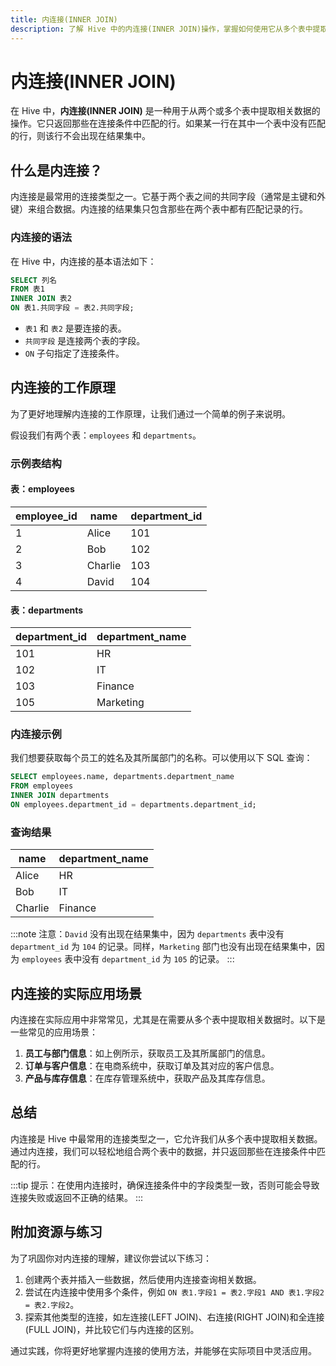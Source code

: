 ```yaml
---
title: 内连接(INNER JOIN)
description: 了解 Hive 中的内连接(INNER JOIN)操作，掌握如何使用它从多个表中提取相关数据。
---
```


# 内连接(INNER JOIN)

在 Hive 中，**内连接(INNER JOIN)** 是一种用于从两个或多个表中提取相关数据的操作。它只返回那些在连接条件中匹配的行。如果某一行在其中一个表中没有匹配的行，则该行不会出现在结果集中。

## 什么是内连接？

内连接是最常用的连接类型之一。它基于两个表之间的共同字段（通常是主键和外键）来组合数据。内连接的结果集只包含那些在两个表中都有匹配记录的行。

### 内连接的语法

在 Hive 中，内连接的基本语法如下：

```sql
SELECT 列名
FROM 表1
INNER JOIN 表2
ON 表1.共同字段 = 表2.共同字段;
```

- `表1` 和 `表2` 是要连接的表。
- `共同字段` 是连接两个表的字段。
- `ON` 子句指定了连接条件。

## 内连接的工作原理

为了更好地理解内连接的工作原理，让我们通过一个简单的例子来说明。

假设我们有两个表：`employees` 和 `departments`。

### 示例表结构

#### 表：employees

| employee_id | name   | department_id |
|-------------|--------|---------------|
| 1           | Alice  | 101           |
| 2           | Bob    | 102           |
| 3           | Charlie| 103           |
| 4           | David  | 104           |

#### 表：departments

| department_id | department_name |
|---------------|-----------------|
| 101           | HR              |
| 102           | IT              |
| 103           | Finance         |
| 105           | Marketing       |

### 内连接示例

我们想要获取每个员工的姓名及其所属部门的名称。可以使用以下 SQL 查询：

```sql
SELECT employees.name, departments.department_name
FROM employees
INNER JOIN departments
ON employees.department_id = departments.department_id;
```

### 查询结果

| name   | department_name |
|--------|-----------------|
| Alice  | HR              |
| Bob    | IT              |
| Charlie| Finance         |

:::note
注意：`David` 没有出现在结果集中，因为 `departments` 表中没有 `department_id` 为 `104` 的记录。同样，`Marketing` 部门也没有出现在结果集中，因为 `employees` 表中没有 `department_id` 为 `105` 的记录。
:::

## 内连接的实际应用场景

内连接在实际应用中非常常见，尤其是在需要从多个表中提取相关数据时。以下是一些常见的应用场景：

1. **员工与部门信息**：如上例所示，获取员工及其所属部门的信息。
2. **订单与客户信息**：在电商系统中，获取订单及其对应的客户信息。
3. **产品与库存信息**：在库存管理系统中，获取产品及其库存信息。

## 总结

内连接是 Hive 中最常用的连接类型之一，它允许我们从多个表中提取相关数据。通过内连接，我们可以轻松地组合两个表中的数据，并只返回那些在连接条件中匹配的行。

:::tip
提示：在使用内连接时，确保连接条件中的字段类型一致，否则可能会导致连接失败或返回不正确的结果。
:::

## 附加资源与练习

为了巩固你对内连接的理解，建议你尝试以下练习：

1. 创建两个表并插入一些数据，然后使用内连接查询相关数据。
2. 尝试在内连接中使用多个条件，例如 `ON 表1.字段1 = 表2.字段1 AND 表1.字段2 = 表2.字段2`。
3. 探索其他类型的连接，如左连接(LEFT JOIN)、右连接(RIGHT JOIN)和全连接(FULL JOIN)，并比较它们与内连接的区别。

通过实践，你将更好地掌握内连接的使用方法，并能够在实际项目中灵活应用。